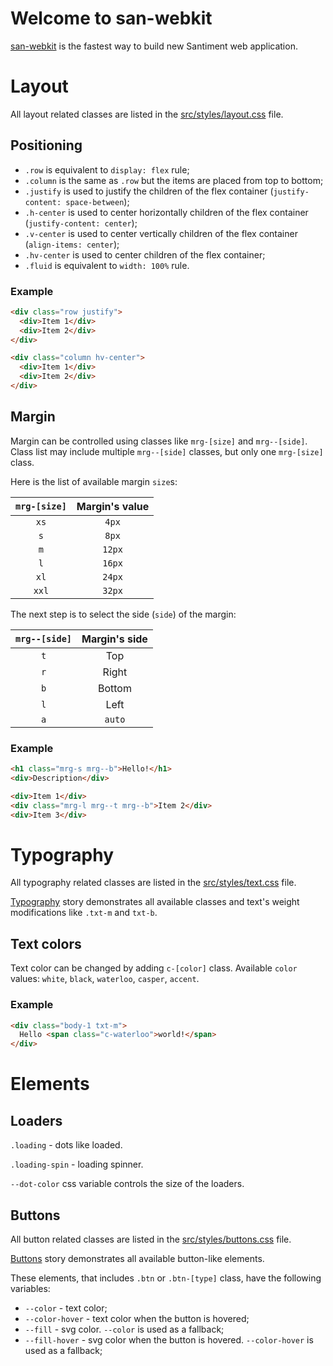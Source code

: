 
<Meta title='Example/Introduction' />

<style>{`
.introduction {
  font-size: initial;
  line-height: initial;
}

.introduction * {
  list-style: initial;
}

.introduction code {
font-family: monospace;
}
`}</style>

<div class='introduction'>

# Welcome to san-webkit

[san-webkit](https://github.com/santiment/san-webkit/) is the fastest way to build new Santiment web
application.

# Layout

All layout related classes are listed in the
[src/styles/layout.css](https://github.com/santiment/san-webkit/blob/master/src/styles/layout.css)
file.

## Positioning

- `.row` is equivalent to `display: flex` rule;
- `.column` is the same as `.row` but the items are placed from top to bottom;
- `.justify` is used to justify the children of the flex container
  (`justify-content: space-between`);
- `.h-center` is used to center horizontally children of the flex container
  (`justify-content: center`);
- `.v-center` is used to center vertically children of the flex container (`align-items: center`);
- `.hv-center` is used to center children of the flex container;
- `.fluid` is equivalent to `width: 100%` rule.

### Example

```html
<div class="row justify">
  <div>Item 1</div>
  <div>Item 2</div>
</div>

<div class="column hv-center">
  <div>Item 1</div>
  <div>Item 2</div>
</div>
```

## Margin

Margin can be controlled using classes like `mrg-[size]` and `mrg--[side]`. Class list may include
multiple `mrg--[side]` classes, but only one `mrg-[size]` class.

Here is the list of available margin `size`s:

| `mrg-[size]` | Margin's value |
| :----------: | :------------: |
|     `xs`     |     `4px`      |
|     `s`      |     `8px`      |
|     `m`      |     `12px`     |
|     `l`      |     `16px`     |
|     `xl`     |     `24px`     |
|    `xxl`     |     `32px`     |

The next step is to select the side (`side`) of the margin:

| `mrg--[side]` | Margin's side |
| :-----------: | :-----------: |
|      `t`      |      Top      |
|      `r`      |     Right     |
|      `b`      |    Bottom     |
|      `l`      |     Left      |
|      `a`      |    `auto`     |

### Example

```html
<h1 class="mrg-s mrg--b">Hello!</h1>
<div>Description</div>

<div>Item 1</div>
<div class="mrg-l mrg--t mrg--b">Item 2</div>
<div>Item 3</div>
```

# Typography

All typography related classes are listed in the
[src/styles/text.css](https://github.com/santiment/san-webkit/blob/master/src/styles/text.css) file.

[Typography](/story/example-typography--typography) story demonstrates all available classes and
text's weight modifications like `.txt-m` and `txt-b`.

## Text colors

Text color can be changed by adding `c-[color]` class. Available `color` values: `white`, `black`,
`waterloo`, `casper`, `accent`.

### Example

<!-- prettier-ignore -->
```html
<div class="body-1 txt-m">
  Hello <span class="c-waterloo">world!</span>
</div>
```

# Elements

## Loaders

`.loading` - dots like loaded.

`.loading-spin` - loading spinner.

`--dot-color` css variable controls the size of the loaders.

## Buttons

All button related classes are listed in the
[src/styles/buttons.css](https://github.com/santiment/san-webkit/blob/master/src/styles/buttons.css)
file.

[Buttons](/story/example-buttons--buttons) story demonstrates all available button-like elements.

These elements, that includes `.btn` or `.btn-[type]` class, have the following variables:

- `--color` - text color;
- `--color-hover` - text color when the button is hovered;
- `--fill` - svg color. `--color` is used as a fallback;
- `--fill-hover` - svg color when the button is hovered. `--color-hover` is used as a fallback;

</div>
